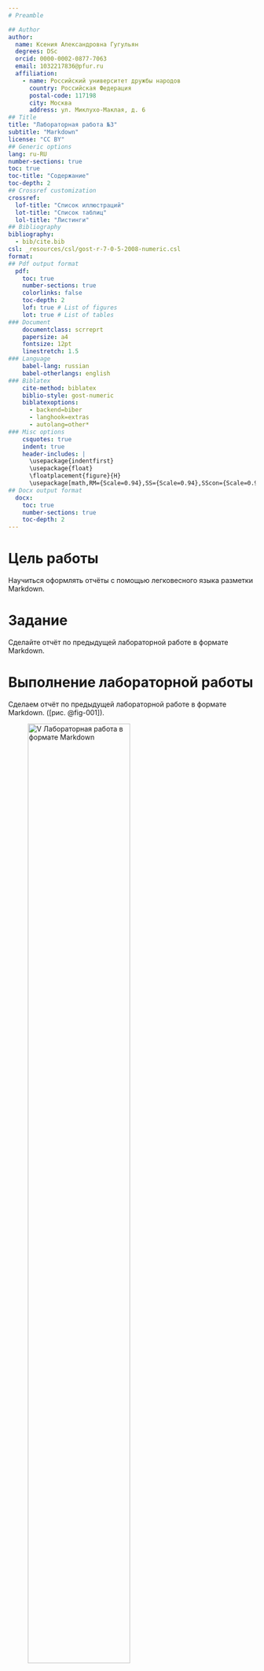 ```yaml
---
# Preamble

## Author
author:
  name: Ксения Александровна Гугульян
  degrees: DSc
  orcid: 0000-0002-0877-7063
  email: 1032217836@pfur.ru
  affiliation:
    - name: Российский университет дружбы народов
      country: Российская Федерация
      postal-code: 117198
      city: Москва
      address: ул. Миклухо-Маклая, д. 6
## Title
title: "Лабораторная работа №3"
subtitle: "Markdown"
license: "CC BY"
## Generic options
lang: ru-RU
number-sections: true
toc: true
toc-title: "Содержание"
toc-depth: 2
## Crossref customization
crossref:
  lof-title: "Список иллюстраций"
  lot-title: "Список таблиц"
  lol-title: "Листинги"
## Bibliography
bibliography:
  - bib/cite.bib
csl: _resources/csl/gost-r-7-0-5-2008-numeric.csl
format:
## Pdf output format
  pdf:
    toc: true
    number-sections: true
    colorlinks: false
    toc-depth: 2
    lof: true # List of figures
    lot: true # List of tables
### Document
    documentclass: scrreprt
    papersize: a4
    fontsize: 12pt
    linestretch: 1.5
### Language
    babel-lang: russian
    babel-otherlangs: english
### Biblatex
    cite-method: biblatex
    biblio-style: gost-numeric
    biblatexoptions:
      - backend=biber
      - langhook=extras
      - autolang=other*
### Misc options
    csquotes: true
    indent: true
    header-includes: |
      \usepackage{indentfirst}
      \usepackage{float}
      \floatplacement{figure}{H}
      \usepackage[math,RM={Scale=0.94},SS={Scale=0.94},SScon={Scale=0.94},TT={Scale=MatchLowercase,FakeStretch=0.9},DefaultFeatures={Ligatures=Common}]{plex-otf}
## Docx output format
  docx:
    toc: true
    number-sections: true
    toc-depth: 2
---
```


# Цель работы

Научиться оформлять отчёты с помощью легковесного языка разметки Markdown.

# Задание

Сделайте отчёт по предыдущей лабораторной работе в формате Markdown.

# Выполнение лабораторной работы

Сделаем отчёт по предыдущей лабораторной работе в формате Markdown. ([рис. @fig-001]).

![V Лабораторная работа в формате Markdown](image/3.1.jpg){#fig-001 width=70%}

# Выводы

В ходе выполнения лабораторной работы я научилась оформлять отчёты с помощью легковесного языка разметки Markdown.



